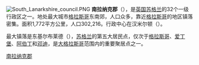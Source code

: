 {{NoteTA
|G1=UK Places
|G2=Unit
}}
[[File:South_Lanarkshire_council.PNG|right]]
'''南拉纳克郡'''（{{lang-en|South Lanarkshire}}），是[[英国|英国]][[苏格兰|苏格兰]]的32个一级行政区之一。地处最大城市[[格拉斯哥|格拉斯哥]]东南郊，人口众多，靠近[[格拉斯哥|格拉斯哥]]的地区镇落密集。面积1,772平方公里，人口302,216。行政中心在汉米尔顿（{{lang|en|Hamilton}}）。

最大镇落是东基尔布莱德（{{lang|en|East Kilbride}}），[[苏格兰|苏格兰]]的第五大居民点，仅次于[[格拉斯哥|格拉斯哥]]、[[爱丁堡|爱丁堡]]、[[阿伯丁|阿伯丁]]和[[邓迪|邓迪]]，是[[大格拉斯哥|大格拉斯哥]]范围内的重要聚居点之一。

{{UK-geo-stub}}
{{英国行政区划}}
{{ScottishCouncilAreas}}

[[Category:南拉纳克郡|]]